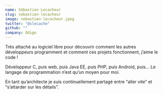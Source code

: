 ```yaml
---
name: Sébastien Lecacheur
slug: sebastien-lecacheur
image: sebastien-lecacheur.jpeg
twitter: "@slecache"
github: ""
company: Odigo
---
```


Très attaché au logiciel libre pour découvrir comment les autres développeurs programment et comment ces projets fonctionnent, j’aime le code !

Développeur C, puis web, puis Java EE, puis PHP, puis Android, puis… Le langage de programmation n’est qu’un moyen pour moi.

En tant qu’architecte je suis continuellement partagé entre “aller vite” et “s’attarder sur les détails”.